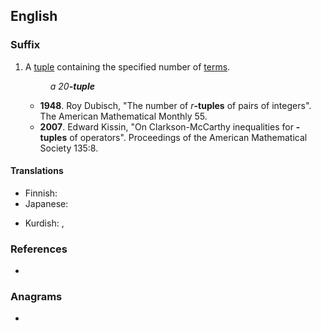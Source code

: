 {{also|tuple}}
==English==

===Suffix===
{{en-suffix}}

# {{lb|en|mathematics}} A [[tuple]] containing the specified number of [[term]]s.
#: ''a 20'''-tuple'''''
#* '''1948'''. Roy Dubisch, "The number of ''r'''''-tuples''' of pairs of integers". The American Mathematical Monthly 55.
#* '''2007'''. Edward Kissin, "On Clarkson-McCarthy inequalities for {{g|n}}'''-tuples''' of operators". Proceedings of the American Mathematical Society 135:8.

====Translations====
{{trans-top|tuple with the specified number terms}}
* Finnish: {{t|fi|-kertainen}}
* Japanese: {{t+|ja|組|tr=くみ, -kumi|sc=Jpan}}
{{trans-mid}}
* Kurdish: {{t+|ku|-carî}}, {{t+|ku|-bare}}
{{trans-bottom}}

===References===
* {{R:Lexico}}

===Anagrams===
* {{anagrams|en|a=elptu|let up|let-up|letup|plute}}